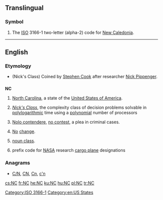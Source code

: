 {{also|N.C.|nC|.nc}}
==Translingual==

===Symbol===
{{head|mul|symbol}}

# The [[ISO]] 3166-1 two-letter (alpha-2) code for [[New Caledonia]].

[[Category:ISO 3166-1]]
----

==English==

===Etymology===
* (Nick's Class) Coined by [[w:Stephen Cook|Stephen Cook]] after researcher [[w:Nick Pippenger|Nick Pippenger]].

==={{abbreviation-old|en}}===
'''NC'''

# {{context|US}} [[North Carolina]], a state of the [[United States of America]].
# {{context|computing theory}} ''[[w:NC (complexity)|Nick's Class]]'', the complexity class of decision problems solvable in [[polylogarithmic]] time using a [[polynomial]] number of processors
# {{context|legal}} [[nolo contendere|Nolo contendere]], [[no contest]], a plea in criminal cases.
# [[no|No]] [[change]].
# {{context|linguistics}} [[noun class]].
# {{context|US|aviation}} prefix code for [[NASA]] research [[cargo plane]] designations

===Anagrams===
* [[C/N#English|C/N]], [[CN#English|CN]], [[Cn#English|Cn]], [[c'n#English|c'n]]

[[Category:en:US States]]

[[cs:NC]]
[[fr:NC]]
[[he:NC]]
[[ku:NC]]
[[hu:NC]]
[[pl:NC]]
[[tr:NC]]